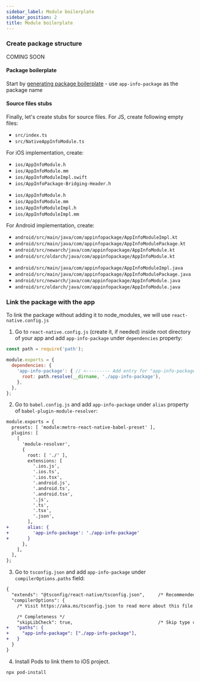 ```yaml
---
sidebar_label: Module boilerplate
sidebar_position: 2
title: Module boilerplate
---
```



### Create package structure

<Tabs groupId="package_structure">
<TabItem value="auto" label="Automatic generation">

COMING SOON

</TabItem>
<TabItem value="manual" label="Manual walkthrough">

#### Package boilerplate

Start by [generating package boilerplate](../package-boilerplate) - use `app-info-package` as the package name

#### Source files stubs

Finally, let's create stubs for source files. For JS, create following empty files:

- `src/index.ts`
- `src/NativeAppInfoModule.ts`

For iOS implementation, create:

<Tabs groupId="ios_lang">
<TabItem value="swift" label="ObjC++ & Swift">

- `ios/AppInfoModule.h`
- `ios/AppInfoModule.mm`
- `ios/AppInfoModuleImpl.swift`
- `ios/AppInfoPackage-Bridging-Header.h`

</TabItem>
<TabItem value="objc" label="ObjC++ only">

- `ios/AppInfoModule.h`
- `ios/AppInfoModule.mm`
- `ios/AppInfoModuleImpl.h`
- `ios/AppInfoModuleImpl.mm`

</TabItem>
</Tabs>

For Android implementation, create:

<Tabs groupId="android_lang">
<TabItem value="kotlin" label="Kotlin">

- `android/src/main/java/com/appinfopackage/AppInfoModuleImpl.kt`
- `android/src/main/java/com/appinfopackage/AppInfoModulePackage.kt`
- `android/src/newarch/java/com/appinfopackage/AppInfoModule.kt`
- `android/src/oldarch/java/com/appinfopackage/AppInfoModule.kt`

</TabItem>
<TabItem value="java" label="Java">

- `android/src/main/java/com/appinfopackage/AppInfoModuleImpl.java`
- `android/src/main/java/com/appinfopackage/AppInfoModulePackage.java`
- `android/src/newarch/java/com/appinfopackage/AppInfoModule.java`
- `android/src/oldarch/java/com/appinfopackage/AppInfoModule.java`

</TabItem>
</Tabs>

</TabItem>
</Tabs>

### Link the package with the app

To link the package without adding it to node_modules, we will use `react-native.config.js`

1. Go to `react-native.config.js` (create it, if needed) inside root directory of your app and add `app-info-package` under `dependencies` property:

```js title="react-native.config.js"
const path = require('path');

module.exports = {
  dependencies: {
    'app-info-package': { // <--------- Add entry for "app-info-package"
      root: path.resolve(__dirname, './app-info-package'),
    },
  },
};
```

2. Go to `babel.config.js` and add `app-info-package` under `alias` property of `babel-plugin-module-resolver`:

```diff title="babel.config.js"
module.exports = {
  presets: [ 'module:metro-react-native-babel-preset' ],
  plugins: [
    [
      'module-resolver',
      {
        root: [ './' ],
        extensions: [
          '.ios.js',
          '.ios.ts',
          '.ios.tsx',
          '.android.js',
          '.android.ts',
          '.android.tsx',
          '.js',
          '.ts',
          '.tsx',
          '.json',
        ],
+       alias: {
+         'app-info-package': './app-info-package'
+       }
      },
    ],
  ],
};
```

3. Go to `tsconfig.json` and add `app-info-package` under `compilerOptions.paths` field:

```diff title="tsconfig.json"
{
  "extends": "@tsconfig/react-native/tsconfig.json",     /* Recommended React Native TSConfig base */
  "compilerOptions": {
    /* Visit https://aka.ms/tsconfig.json to read more about this file */

    /* Completeness */
    "skipLibCheck": true,                                /* Skip type checking all .d.ts files. */
+   "paths": {
+     "app-info-package": ["./app-info-package"],
+   }
  }
}
```

4. Install Pods to link them to iOS project.

```sh
npx pod-install
```
